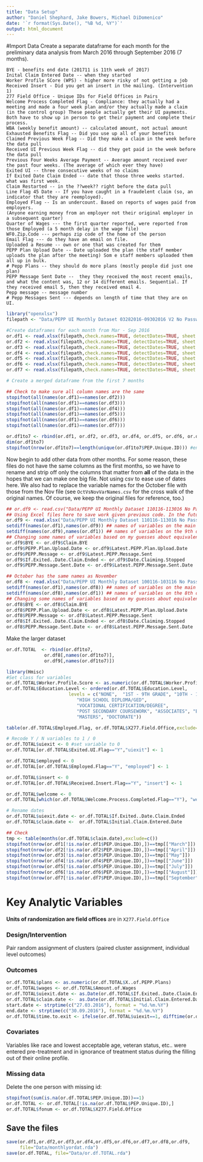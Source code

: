```yaml
---
title: "Data Setup"
author: "Daniel Shephard, Jake Bowers, Michael DiDomenico"
date: '`r format(Sys.Date(), "%B %d, %Y")`'
output: html_document
---
```


#Import Data
Create a separate dataframe for each month for the preliminary data analysis from March 2016 through September 2016 (7 months).

```
BYE - benefits end date (201711 is 11th week of 2017)
Inital Claim Entered Date -- when they started
Worker Profile SCore (WPS) - higher more risky of not getting a job
Received Insert - Did you get an insert in the mailing. (Intervention 1)
277 Field Office - Unique IDs for Field Offices in Pairs
Welcome Process Completed Flag - Compliance: they actually had a meeting and made a four week plan and/or they actually made a claim (in the control group) These people actually get their UI payments. Both have to show up in person to get their payment and complete their process.
WBA (weekly benefit amount) -- calculated amount, not actual amount
Exhausted Benefits Flag -- Did you use up all of your benefits
Claimed Previous Week Flag -- Did they make a claim in the week before the data pull
Received UI Previous Week Flag -- did they get paid in the week before the data pull
Previous Four Weeks Average Payment -- Average amount received over the past four weeks. (The average of which ever they have)
Exited UI -- three consecutive weeks of no claims
If Exited Date Claim Ended -- date that those three weeks started. what was first week.
Claim Restarted -- in the ??week?? right before the data pull
Line Flag 45 Date -- If you have caught in a fraudelent claim (so, an indicator that they are reemployed).
Employed Flag -- Is an undercount. Based on reports of wages paid from employers.
(Anyone earning money from an employer not their original employer in a subsequent quarter)
Quarter of Wages --- the first quarter reported, were reported from those Employed (a 5 month delay in the wage file)
WF0.Zip.Code --- perhaps zip code of the home of the person
Email Flag --- do they have an email on file.
Uploaded a Resume -- own or one that was created for them
PEPP Plan Upload Date -- Date uploaded the plan (the staff member uploads the plan after the meeting) Som e staff members uploaded them all up in bulk.
# Pepp Plans -- they should do more plans (mostly people did just one plan)
PEPP Message Sent Date --  they they received the most recent emails, and what the content was, 12 or 14 different emails. Sequential. If they received email 5, then they received email 4.
Pepp message -- message number
# Pepp Messages Sent --- depends on length of time that they are on UI.

```


```r
library("openxlsx")
filepath <- "Data/PEPP UI Monthly Dataset 03282016-09302016 V2 No Password.xlsx" ## By hand remove the password protection.

#Create dataframes for each month from Mar - Sep 2016
or.df1 <- read.xlsx(filepath,check.names=TRUE, detectDates=TRUE, sheet = 1) #March
or.df2 <- read.xlsx(filepath,check.names=TRUE, detectDates=TRUE, sheet = 2) #April
or.df3 <- read.xlsx(filepath,check.names=TRUE, detectDates=TRUE, sheet = 3) #May
or.df4 <- read.xlsx(filepath,check.names=TRUE, detectDates=TRUE, sheet = 4) #June
or.df5 <- read.xlsx(filepath,check.names=TRUE, detectDates=TRUE, sheet = 5) #July
or.df6 <- read.xlsx(filepath,check.names=TRUE, detectDates=TRUE, sheet = 6) #August
or.df7 <- read.xlsx(filepath,check.names=TRUE, detectDates=TRUE, sheet = 7) #September

# Create a merged dataframe from the first 7 months

## Check to make sure all column names are the same
stopifnot(all(names(or.df1)==names(or.df2)))
stopifnot(all(names(or.df1)==names(or.df3)))
stopifnot(all(names(or.df1)==names(or.df4)))
stopifnot(all(names(or.df1)==names(or.df5)))
stopifnot(all(names(or.df1)==names(or.df6)))
stopifnot(all(names(or.df1)==names(or.df7)))

or.df1to7 <- rbind(or.df1, or.df2, or.df3, or.df4, or.df5, or.df6, or.df7)
dim(or.df1to7)
stopifnot(nrow(or.df1to7)==length(unique(or.df1to7$PEP.Unique.ID))) #ensure there are no duplicate PEP IDs
```

Now begin to add other data from other months. For some reason, these files do
not have the same columns as the first months, so we have to rename and strip
off only the columns that matter from **all** of the data in the hopes that we
can make one big file. Not using csv to ease use of dates here. We also had to
replace the variable names for the October file with those from the Nov file
(see `OctVsNovVarNames.csv` for the cross walk of the original names. Of
course, we keep the original files for reference, too.)

```r
## or.df9 <- read.csv("Data/PEPP UI Monthly Dataset 110116-113016 No Password.csv")
## Using Excel files here to save work given previous code. In the future should be csv.
or.df9 <- read.xlsx("Data/PEPP UI Monthly Dataset 110116-113016 No Password.xlsx",check.names=TRUE, detectDates=TRUE)
setdiff(names(or.df1),names(or.df9)) ## names of variables on the main dataset not in the 9th set
setdiff(names(or.df9),names(or.df1)) ## names of variables on the 9th dataset not in the main dataset
## Changing some names of variables based on my guesses about equivalences
or.df9$BYE <- or.df9$Claim.BYE
or.df9$PEPP.Plan.Upload.Date <- or.df9$Latest.PEPP.Plan.Upload.Date
or.df9$PEPP.Message <- or.df9$Latest.PEPP.Message.Sent
or.df9$If.Exited..Date.Claim.Ended <- or.df9$Date.Claiming.Stopped
or.df9$PEPP.Message.Sent.Date <- or.df9$Latest.PEPP.Message.Sent.Date

## October has the same names as November
or.df8 <- read.xlsx("Data/PEPP UI Monthly Dataset 100116-103116 No Password Nov Names.xlsx",check.names=TRUE, detectDates=TRUE)
setdiff(names(or.df1),names(or.df8)) ## names of variables on the main dataset not in the 8th set
setdiff(names(or.df8),names(or.df1)) ## names of variables on the 8th dataset not in the main dataset
## Changing some names of variables based on my guesses about equivalences
or.df8$BYE <- or.df8$Claim.BYE
or.df8$PEPP.Plan.Upload.Date <- or.df8$Latest.PEPP.Plan.Upload.Date
or.df8$PEPP.Message <- or.df8$Latest.PEPP.Message.Sent
or.df8$If.Exited..Date.Claim.Ended <- or.df8$Date.Claiming.Stopped
or.df8$PEPP.Message.Sent.Date <- or.df8$Latest.PEPP.Message.Sent.Date
```


Make the larger dataset

```r
or.df.TOTAL  <- rbind(or.df1to7,
		      or.df8[,names(or.df1to7)],
		      or.df9[,names(or.df1to7)])
```


```r
library(Hmisc)
#Set class for variables
or.df.TOTAL$Worker.Profile.Score <- as.numeric(or.df.TOTAL$Worker.Profile.Score)
or.df.TOTAL$Education.Level <- ordered(or.df.TOTAL$Education.Level,
				       levels = c("NONE",  "1ST - 9TH GRADE", "10TH - 12TH GRADE",
						  "HIGH SCHOOL DIPLOMA/GED",
						  "VOCATIONAL CERTIFICATION/DEGREE",
						  "POST SECONDARY COURSEWORK", "ASSOCIATES", "BACHELORS",
						  "MASTERS", "DOCTORATE"))

table(or.df.TOTAL$Employed.Flag, or.df.TOTAL$X277.Field.Office,exclude=c())

# Recode Y / N variables to 1 / 0
or.df.TOTAL$uiexit <- 0 #set variable to 0
or.df.TOTAL[or.df.TOTAL$Exited.UI.Flag=="Y","uiexit"] <- 1

or.df.TOTAL$employed <- 0
or.df.TOTAL[or.df.TOTAL$Employed.Flag=="Y", "employed"] <- 1

or.df.TOTAL$insert <- 0
or.df.TOTAL[or.df.TOTAL$Received.Insert.Flag=="Y", "insert"] <- 1

or.df.TOTAL$welcome <- 0
or.df.TOTAL[which(or.df.TOTAL$Welcome.Process.Completed.Flag=="Y"), "welcome"] <- 1

# Rename dates
or.df.TOTAL$uiexit.date <- or.df.TOTAL$If.Exited..Date.Claim.Ended
or.df.TOTAL$claim.date <-  or.df.TOTAL$Initial.Claim.Entered.Date

## Check
tmp <- table(months(or.df.TOTAL$claim.date),exclude=c())
stopifnot(nrow(or.df1[!is.na(or.df1$PEP.Unique.ID),])==tmp[["March"]])
stopifnot(nrow(or.df2[!is.na(or.df2$PEP.Unique.ID),])==tmp[["April"]])
stopifnot(nrow(or.df3[!is.na(or.df3$PEP.Unique.ID),])==tmp[["May"]])
stopifnot(nrow(or.df4[!is.na(or.df4$PEP.Unique.ID),])==tmp[["June"]])
stopifnot(nrow(or.df5[!is.na(or.df5$PEP.Unique.ID),])==tmp[["July"]])
stopifnot(nrow(or.df6[!is.na(or.df6$PEP.Unique.ID),])==tmp[["August"]])
stopifnot(nrow(or.df7[!is.na(or.df7$PEP.Unique.ID),])==tmp[["September"]])
```


# Key Analytic Variables

**Units of randomization are field offices** are in `X277.Field.Office`

### Design/Intervention

Pair random assignment of clusters (paired cluster assignment, individual level outcomes)


### Outcomes

```r
or.df.TOTAL$plans <- as.numeric(or.df.TOTAL$X..of.PEPP.Plans)
or.df.TOTAL$wages <- or.df.TOTAL$Amount.of.Wages
or.df.TOTAL$uiexit.date <- as.Date(or.df.TOTAL$If.Exited..Date.Claim.Ended, origin = "1900-01-01")
or.df.TOTAL$claim.date <-  as.Date(or.df.TOTAL$Initial.Claim.Entered.Date, origin = "1900-01-01")
start.date <- strptime(c("27.03.2016"), format = "%d.%m.%Y")
end.date <- strptime(c("30.09.2016"), format = "%d.%m.%Y")
or.df.TOTAL$time.to.exit <- ifelse(or.df.TOTAL$uiexit==1, difftime(or.df.TOTAL$uiexit.date, or.df.TOTAL$claim.date), difftime(end.date, start.date))
```

### Covariates

Variables like race and lowest acceptable age, veteran status, etc.. were
entered pre-treatment and in ignorance of treatment status during the filling
out of their online profile.

### Missing data

Delete the one person with missing id:

```r
stopifnot(sum(is.na(or.df.TOTAL$PEP.Unique.ID))==1)
or.df.TOTAL <- or.df.TOTAL[!is.na(or.df.TOTAL$PEP.Unique.ID),]
or.df.TOTAL$fonum <- or.df.TOTAL$X277.Field.Office
```

## Save the files

```r
save(or.df1,or.df2,or.df3,or.df4,or.df5,or.df6,or.df7,or.df8,or.df9,
     file="Data/monthlyordat.rda")
save(or.df.TOTAL, file="Data/or.df.TOTAL.rda")
```

